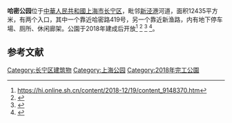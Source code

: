 '''哈密公园'''位于[[中華人民共和國|中華人民共和國]][[上海市|上海市]][[长宁区|长宁区]]，毗邻[[新泾港|新泾港]]河道，面积12435平方米，有两个入口，其中一个靠近哈密路419号，另一个靠近新渔路，内有地下停车場、厕所、休闲廊架。公園于2018年建成后开放<ref>https://hi.online.sh.cn/content/2018-12/19/content_9148370.htm</ref>
<ref>{{cite web|url=http://sh.wenming.cn/cnwmw/cn_yw/202003/t20200330_5501066.htm|title=上海长宁：熟悉的长宁！熟悉的城市节拍！|website=sh.wenming.cn|accessdate=2020-10-04|archive-date=2020-10-08|archive-url=https://web.archive.org/web/20201008232314/http://sh.wenming.cn/cnwmw/cn_yw/202003/t20200330_5501066.htm|dead-url=no}}</ref>
<ref>{{cite web|url=https://mini.eastday.com/a/181217164030384.html|title=哈密公园开园啦！上海又添一个滨水公园_新闻频道_东方资讯|website=mini.eastday.com}}{{Dead link}}</ref>
<ref>{{cite web|url=https://kuaibao.qq.com/s/20200321A0FJ2A00|title=长宁这座滨水公园，尽显“小家碧玉”之美！-看点快报|website=kuaibao.qq.com|accessdate=2020-10-04|archive-date=2020-10-08|archive-url=https://web.archive.org/web/20201008173757/https://kuaibao.qq.com/s/20200321A0FJ2A00|dead-url=no}}</ref>。

==参考文献==
{{reflist}}

{{上海公園}}
[[Category:长宁区建筑物|Category:长宁区建筑物]]
[[Category:上海公园|Category:上海公园]]
[[Category:2018年完工公園|Category:2018年完工公園]]
